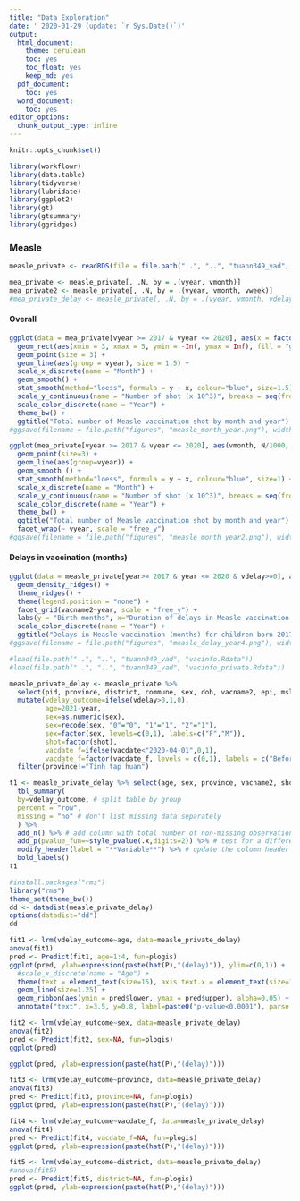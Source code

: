```yaml
---
title: "Data Exploration"
date: ' 2020-01-29 (update: `r Sys.Date()`)'
output:
  html_document:
    theme: cerulean
    toc: yes
    toc_float: yes
    keep_md: yes
  pdf_document:
    toc: yes
  word_document:
    toc: yes
editor_options:
  chunk_output_type: inline
---
```


```r
knitr::opts_chunk$set()

library(workflowr)
library(data.table)
library(tidyverse)
library(lubridate)
library(ggplot2)
library(gt)
library(gtsummary)
library(ggridges)
```

### Measle

```r
measle_private <- readRDS(file = file.path("..", "..", "tuann349_vad", "measle_private.rds"))

mea_private <- measle_private[, .N, by = .(vyear, vmonth)]
mea_private2 <- measle_private[, .N, by = .(vyear, vmonth, vweek)]
#mea_private_delay <- measle_private[, .N, by = .(vyear, vmonth, vdelayd, vacname2)]
```

#### Overall

```r
ggplot(data = mea_private[vyear >= 2017 & vyear <= 2020], aes(x = factor(vmonth), y = N/1000, color = factor(vyear))) +
  geom_rect(aes(xmin = 3, xmax = 5, ymin = -Inf, ymax = Inf), fill = "grey80", color = "grey90", alpha = 0.015) +
  geom_point(size = 3) +
  geom_line(aes(group = vyear), size = 1.5) +
  scale_x_discrete(name = "Month") +
  geom_smooth() +
  stat_smooth(method="loess", formula = y ~ x, colour="blue", size=1.5) +
  scale_y_continuous(name = "Number of shot (x 10^3)", breaks = seq(from = 0, to = 200, by = 50)) +
  scale_color_discrete(name = "Year") +
  theme_bw() +
  ggtitle("Total number of Measle vaccination shot by month and year")
#ggsave(filename = file.path("figures", "measle_month_year.png"), width = 7, height = 5)
```

```r
ggplot(mea_private[vyear >= 2017 & vyear <= 2020], aes(vmonth, N/1000, color = factor(vyear))) +
  geom_point(size=3) +
  geom_line(aes(group=vyear)) +
  geom_smooth () + 
  stat_smooth(method="loess", formula = y ~ x, colour="blue", size=1) +
  scale_x_discrete(name = "Month") +
  scale_y_continuous(name = "Number of shot (x 10^3)", breaks = seq(from = 0, to = 200, by = 50)) +
  scale_color_discrete(name = "Year") +
  theme_bw() +
  ggtitle("Total number of Measle vaccination shot by month and year") +
  facet_wrap(~ vyear, scale = "free_y")
#ggsave(filename = file.path("figures", "measle_month_year2.png"), width = 7, height = 5)
```

#### Delays in vaccination (months)

```r
ggplot(data = measle_private[year>= 2017 & year <= 2020 & vdelay>=0], aes(x = vdelay, y = factor(month), color = factor(year))) +
  geom_density_ridges() +
  theme_ridges() + 
  theme(legend.position = "none") +
  facet_grid(vacname2~year, scale = "free_y") +
  labs(y = "Birth months", x="Duration of delays in Measle vaccination (months)") +
  scale_color_discrete(name = "Year") +
  ggtitle("Delays in Measle vaccination (months) for children born 2017-2020")
#ggsave(filename = file.path("figures", "measle_delay_year4.png"), width = 7, height = 5)
```

```r
#load(file.path("..", "..", "tuann349_vad", "vacinfo.Rdata"))
#load(file.path("..", "..", "tuann349_vad", "vacinfo_private.Rdata"))

measle_private_delay <- measle_private %>%
  select(pid, province, district, commune, sex, dob, vacname2, epi, msl, start, shot, vacdate, vyear, vmonth, year, month, vagem, vagem2, vdelay, vsche, vsyear, vsmonth, vdelayd) %>% filter(year>=2017 & year<=2021) %>%
  mutate(vdelay_outcome=ifelse(vdelay>0,1,0),
         age=2021-year,
         sex=as.numeric(sex),
         sex=recode(sex, "0"="0", "1"="1", "2"="1"),
         sex=factor(sex, levels=c(0,1), labels=c("F","M")),
         shot=factor(shot),
         vacdate_f=ifelse(vacdate<"2020-04-01",0,1),
         vacdate_f=factor(vacdate_f, levels = c(0,1), labels = c("Before", "After"))) %>% 
  filter(province!="Tinh tap huan")
```

```r
t1 <- measle_private_delay %>% select(age, sex, province, vacname2, shot, vacdate_f, vdelay, vdelay_outcome) %>% 
  tbl_summary(
  by=vdelay_outcome, # split table by group
  percent = "row",
  missing = "no" # don't list missing data separately
  ) %>%
  add_n() %>% # add column with total number of non-missing observations
  add_p(pvalue_fun=~style_pvalue(.x,digits=2)) %>% # test for a difference between groups
  modify_header(label = "**Variable**") %>% # update the column header
  bold_labels() 
t1
```

```r
#install.packages("rms")
library("rms")
theme_set(theme_bw())
dd <- datadist(measle_private_delay)
options(datadist="dd")
dd

fit1 <- lrm(vdelay_outcome~age, data=measle_private_delay)
anova(fit1)
pred <- Predict(fit1, age=1:4, fun=plogis)
ggplot(pred, ylab=expression(paste(hat(P),"(delay)")), ylim=c(0,1)) +
  #scale_x_discrete(name = "Age") + 
  theme(text = element_text(size=15), axis.text.x = element_text(size=14), axis.text.y = element_text(size=14), legend.text=element_text(size=14)) +
  geom_line(size=1.25) + 
  geom_ribbon(aes(ymin = pred$lower, ymax = pred$upper), alpha=0.05) + 
  annotate("text", x=3.5, y=0.8, label=paste0("p-value<0.0001"), parse = TRUE)
```

```r
fit2 <- lrm(vdelay_outcome~sex, data=measle_private_delay)
anova(fit2)
pred <- Predict(fit2, sex=NA, fun=plogis)
ggplot(pred)

ggplot(pred, ylab=expression(paste(hat(P),"(delay)")))
```

```r
fit3 <- lrm(vdelay_outcome~province, data=measle_private_delay)
anova(fit3)
pred <- Predict(fit3, province=NA, fun=plogis)
ggplot(pred, ylab=expression(paste(hat(P),"(delay)")))
```

```r
fit4 <- lrm(vdelay_outcome~vacdate_f, data=measle_private_delay)
anova(fit4)
pred <- Predict(fit4, vacdate_f=NA, fun=plogis)
ggplot(pred, ylab=expression(paste(hat(P),"(delay)")))
```
```r
fit5 <- lrm(vdelay_outcome~district, data=measle_private_delay)
#anova(fit5)
pred <- Predict(fit5, district=NA, fun=plogis)
ggplot(pred, ylab=expression(paste(hat(P),"(delay)")))
```
